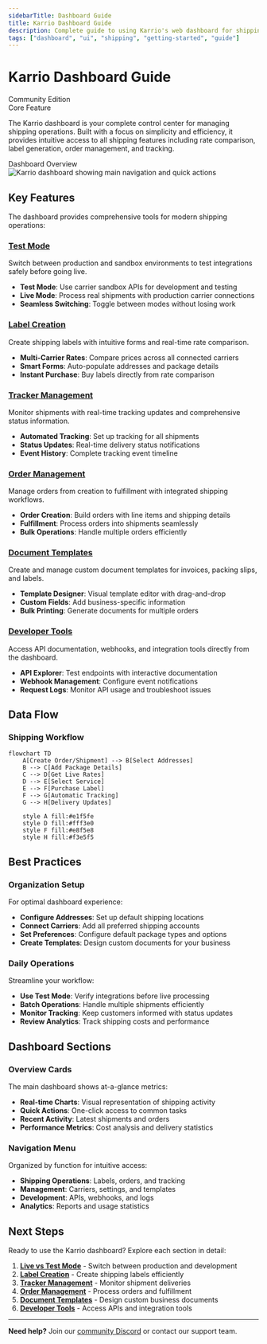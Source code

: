 ```yaml
---
sidebarTitle: Dashboard Guide
title: Karrio Dashboard Guide
description: Complete guide to using Karrio's web dashboard for shipping operations
tags: ["dashboard", "ui", "shipping", "getting-started", "guide"]
---
```


# Karrio Dashboard Guide

<div className="flex gap-2 mb-6">
  <div className="inline-flex items-center rounded-md bg-green-50 px-2 py-1 text-xs font-medium text-green-700 ring-1 ring-inset ring-green-600/20 dark:bg-green-400/10 dark:text-green-400 dark:ring-green-400/30">
    <span className="text-xs">Community Edition</span>
  </div>
  <div className="inline-flex items-center rounded-md bg-blue-50 px-2 py-1 text-xs font-medium text-blue-700 ring-1 ring-inset ring-blue-700/10 dark:bg-blue-400/10 dark:text-blue-400 dark:ring-blue-400/30">
    <span className="text-xs">Core Feature</span>
  </div>
</div>

The Karrio dashboard is your complete control center for managing shipping operations. Built with a focus on simplicity and efficiency, it provides intuitive access to all shipping features including rate comparison, label generation, order management, and tracking.

<div className="bg-gray-50 dark:bg-gray-900 rounded-lg p-4 my-6">
  <div className="text-sm text-gray-600 dark:text-gray-400 mb-2">
    Dashboard Overview
  </div>
  <div className="bg-white dark:bg-gray-800 rounded border overflow-hidden">
    <img
      src="/docs/karrio-dashboard-overview.png"
      alt="Karrio dashboard showing main navigation and quick actions"
      className="w-full h-auto"
    />
  </div>
</div>

## Key Features

The dashboard provides comprehensive tools for modern shipping operations:

### [Test Mode](/docs/developing/dashboard-guide/test-mode)

Switch between production and sandbox environments to test integrations safely before going live.

- **Test Mode**: Use carrier sandbox APIs for development and testing
- **Live Mode**: Process real shipments with production carrier connections
- **Seamless Switching**: Toggle between modes without losing work

### [Label Creation](/docs/developing/dashboard-guide/label-creation)

Create shipping labels with intuitive forms and real-time rate comparison.

- **Multi-Carrier Rates**: Compare prices across all connected carriers
- **Smart Forms**: Auto-populate addresses and package details
- **Instant Purchase**: Buy labels directly from rate comparison

### [Tracker Management](/docs/developing/dashboard-guide/trackers)

Monitor shipments with real-time tracking updates and comprehensive status information.

- **Automated Tracking**: Set up tracking for all shipments
- **Status Updates**: Real-time delivery status notifications
- **Event History**: Complete tracking event timeline

### [Order Management](/docs/developing/dashboard-guide/orders)

Manage orders from creation to fulfillment with integrated shipping workflows.

- **Order Creation**: Build orders with line items and shipping details
- **Fulfillment**: Process orders into shipments seamlessly
- **Bulk Operations**: Handle multiple orders efficiently

### [Document Templates](/docs/developing/dashboard-guide/document-templates)

Create and manage custom document templates for invoices, packing slips, and labels.

- **Template Designer**: Visual template editor with drag-and-drop
- **Custom Fields**: Add business-specific information
- **Bulk Printing**: Generate documents for multiple orders

### [Developer Tools](/docs/developing/dashboard-guide/developer-tools)

Access API documentation, webhooks, and integration tools directly from the dashboard.

- **API Explorer**: Test endpoints with interactive documentation
- **Webhook Management**: Configure event notifications
- **Request Logs**: Monitor API usage and troubleshoot issues

## Data Flow

### Shipping Workflow

```mermaid
flowchart TD
    A[Create Order/Shipment] --> B[Select Addresses]
    B --> C[Add Package Details]
    C --> D[Get Live Rates]
    D --> E[Select Service]
    E --> F[Purchase Label]
    F --> G[Automatic Tracking]
    G --> H[Delivery Updates]

    style A fill:#e1f5fe
    style D fill:#fff3e0
    style F fill:#e8f5e8
    style H fill:#f3e5f5
```

## Best Practices

### Organization Setup

For optimal dashboard experience:

- **Configure Addresses**: Set up default shipping locations
- **Connect Carriers**: Add all preferred shipping accounts
- **Set Preferences**: Configure default package types and options
- **Create Templates**: Design custom documents for your business

### Daily Operations

Streamline your workflow:

- **Use Test Mode**: Verify integrations before live processing
- **Batch Operations**: Handle multiple shipments efficiently
- **Monitor Tracking**: Keep customers informed with status updates
- **Review Analytics**: Track shipping costs and performance

## Dashboard Sections

### Overview Cards

The main dashboard shows at-a-glance metrics:

- **Real-time Charts**: Visual representation of shipping activity
- **Quick Actions**: One-click access to common tasks
- **Recent Activity**: Latest shipments and orders
- **Performance Metrics**: Cost analysis and delivery statistics

### Navigation Menu

Organized by function for intuitive access:

- **Shipping Operations**: Labels, orders, and tracking
- **Management**: Carriers, settings, and templates
- **Development**: APIs, webhooks, and logs
- **Analytics**: Reports and usage statistics

## Next Steps

Ready to use the Karrio dashboard? Explore each section in detail:

1. **[Live vs Test Mode](/docs/developing/dashboard-guide/test-mode)** - Switch between production and development
2. **[Label Creation](/docs/developing/dashboard-guide/label-creation)** - Create shipping labels efficiently
3. **[Tracker Management](/docs/developing/dashboard-guide/trackers)** - Monitor shipment deliveries
4. **[Order Management](/docs/developing/dashboard-guide/orders)** - Process orders and fulfillment
5. **[Document Templates](/docs/developing/dashboard-guide/document-templates)** - Design custom business documents
6. **[Developer Tools](/docs/developing/dashboard-guide/developer-tools)** - Access APIs and integration tools

---

**Need help?** Join our [community Discord](https://discord.gg/gS88uE7sEx) or contact our support team.
